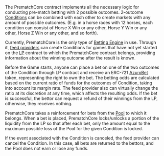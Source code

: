 
<PageHeadline
  title="PrematchCore"
  subTitle="A Betting Engine for pre-match 2-outcomes betting."
/>

The PrematchCore contract implements all the necessary logic for conducting pre-match betting with 2 possible outcomes.
2-outcome [Conditions](/concepts/protocol/conditions) can be combined with each other to create markets with any amount
of possible outcomes. (E.g. in a horse races with 12 horses, each condition can consist of Horse X Win or any other,
Horse Y Win or any other, Horse Z Win or any other, and so forth).

Currently, PrematchCore is the only type of [Betting Engine](/concepts/protocol/betting-engines) in use. Through it,
[feed providers](/concepts/basic/feed-providers) can create Conditions for games that
have not yet started on the [LP](/contracts/lp) contract to which the PrematchCore contract belongs, providing
information about the winning outcome after the result is known.

Before the Game starts, anyone can place a bet on one of the two outcomes of the Condition through LP contract and
receive an ERC-721 [AzuroBet](/contracts/azuro-bet) token, representing the right to own the bet. The betting odds are
calculated based on the current ratio of funds for the outcomes of Condition, taking into account its margin rate.
The feed provider also can virtually change the ratio at its discretion at any time, which affects the resulting odds.
If the bet is successful, the bettor can request a refund of their winnings from the LP, otherwise, they receives nothing.

PrematchCore takes a reinforcement for bets from the [Pool](/concepts/protocol/pools) to which it belongs. When a bet
is placed, PrematchCore locks/unlocks a portion of the liquidity from the LP so that after each bet, only the amount
equal to the maximum possible loss of the Pool for the given Condition is locked.

If the event associated with the Condition is canceled, the feed provider can cancel the Condition. In this case, all
bets are returned to the bettors, and the Pool does not earn or lose any funds.
